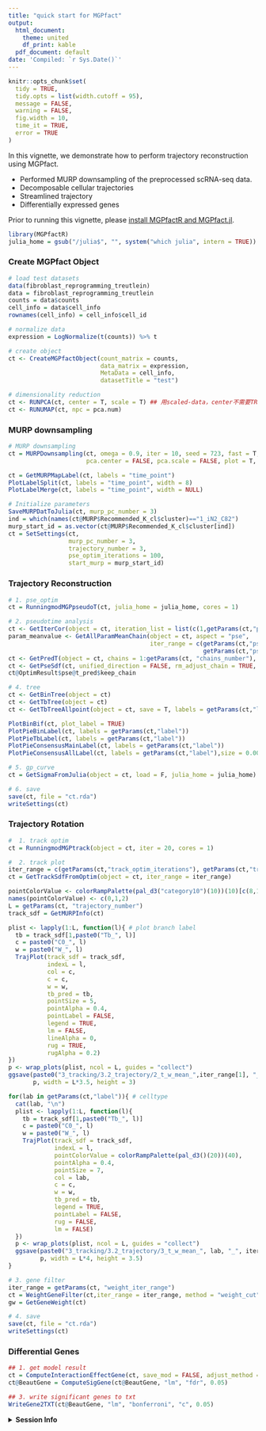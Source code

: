 ```yaml
---
title: "quick start for MGPfact"
output:
  html_document:
    theme: united
    df_print: kable
  pdf_document: default
date: 'Compiled: `r Sys.Date()`'
---
```


```r
knitr::opts_chunk$set(
  tidy = TRUE,
  tidy.opts = list(width.cutoff = 95),
  message = FALSE,
  warning = FALSE,
  fig.width = 10,
  time_it = TRUE,
  error = TRUE
)
```

In this vignette, we demonstrate how to perform trajectory reconstruction using MGPfact.

* Performed MURP downsampling of the preprocessed scRNA-seq data.
* Decomposable cellular trajectories
* Streamlined trajectory
* Differentially expressed genes

Prior to running this vignette, please [install MGPfactR and MGPfact.jl](https://github.com/renjun0324/MGPfactR).

```r
library(MGPfactR)
julia_home = gsub("/julia$", "", system("which julia", intern = TRUE))
```

### Create MGPfact Object     
```r

# load test datasets
data(fibroblast_reprogramming_treutlein)
data = fibroblast_reprogramming_treutlein
counts = data$counts
cell_info = data$cell_info
rownames(cell_info) = cell_info$cell_id

# normalize data
expression = LogNormalize(t(counts)) %>% t

# create object
ct <- CreateMGPfactObject(count_matrix = counts, 
                          data_matrix = expression, 
                          MetaData = cell_info,  
                          datasetTitle = "test")

# dimensionality reduction
ct <- RUNPCA(ct, center = T, scale = T) ## 用scaled-data，center不需要TRUE
ct <- RUNUMAP(ct, npc = pca.num)
```

### MURP downsampling
```r

# MURP downsampling
ct = MURPDownsampling(ct, omega = 0.9, iter = 10, seed = 723, fast = T, cores = 1,
                      pca.center = FALSE, pca.scale = FALSE, plot = T, max_murp = 20)

ct = GetMURPMapLabel(ct, labels = "time_point")
PlotLabelSplit(ct, labels = "time_point", width = 8)
PlotLabelMerge(ct, labels = "time_point", width = NULL)

# Initialize parameters
SaveMURPDatToJulia(ct, murp_pc_number = 3)
ind = which(names(ct@MURP$Recommended_K_cl$cluster)=="1_iN2_C82")
murp_start_id = as.vector(ct@MURP$Recommended_K_cl$cluster[ind])
ct = SetSettings(ct, 
                 murp_pc_number = 3, 
                 trajectory_number = 3, 
                 pse_optim_iterations = 100, 
                 start_murp = murp_start_id)
```

### Trajectory Reconstruction
```r
# 1. pse_optim
ct = RunningmodMGPpseudoT(ct, julia_home = julia_home, cores = 1)

# 2. pseudotime analysis
ct <- GetIterCor(object = ct, iteration_list = list(c(1,getParams(ct,"pse_optim_iterations"))))
param_meanvalue <- GetAllParamMeanChain(object = ct, aspect = "pse", 
                                        iter_range = c(getParams(ct,"pse_optim_iterations"), 
                                                       getParams(ct,"pse_optim_iterations")))
ct <- GetPredT(object = ct, chains = 1:getParams(ct, "chains_number"), adjust = F, filter_chain = F, mean_th = 0)
ct <- GetPseSdf(ct, unified_direction = FALSE, rm_adjust_chain = TRUE, param_meanvalue = param_meanvalue)
ct@OptimResult$pse@t_pred$keep_chain

# 4. tree
ct <- GetBinTree(object = ct)
ct <- GetTbTree(object = ct)
ct <- GetTbTreeAllpoint(object = ct, save = T, labels = getParams(ct,"label"))

PlotBinBif(ct, plot_label = TRUE)
PlotPieBinLabel(ct, labels = getParams(ct,"label"))
PlotPieTbLabel(ct, labels = getParams(ct,"label"))
PlotPieConsensusMainLabel(ct, labels = getParams(ct,"label"))
PlotPieConsensusAllLabel(ct, labels = getParams(ct,"label"),size = 0.005)

# 5. gp_curve
ct = GetSigmaFromJulia(object = ct, load = F, julia_home = julia_home)

# 6. save 
save(ct, file = "ct.rda")
writeSettings(ct)
```

### Trajectory Rotation

```r
#  1. track optim
ct = RunningmodMGPtrack(object = ct, iter = 20, cores = 1)

#  2. track plot
iter_range = c(getParams(ct,"track_optim_iterations"), getParams(ct,"track_optim_iterations"))
ct = GetTrackSdfFromOptim(object = ct, iter_range = iter_range)

pointColorValue <- colorRampPalette(pal_d3("category10")(10))(10)[c(8,1,4)]
names(pointColorValue) <- c(0,1,2)
L = getParams(ct, "trajectory_number")
track_sdf = GetMURPInfo(ct)

plist <- lapply(1:L, function(l){ # plot branch label
  tb = track_sdf[1,paste0("Tb_", l)]
  c = paste0("C0_", l)
  w = paste0("W_", l)
  TrajPlot(track_sdf = track_sdf,
           indexL = l,
           col = c,
           c = c,
           w = w,
           tb_pred = tb,
           pointSize = 5,
           pointAlpha = 0.4,
           pointLabel = FALSE,
           legend = TRUE,
           lm = FALSE,
           lineAlpha = 0,
           rug = TRUE,
           rugAlpha = 0.2)
}) 
p <- wrap_plots(plist, ncol = L, guides = "collect")
ggsave(paste0("3_tracking/3.2_trajectory/2_t_w_mean_",iter_range[1], "_",iter_range[2],".pdf"), 
       p, width = L*3.5, height = 3)

for(lab in getParams(ct,"label")){ # celltype
  cat(lab, "\n")
  plist <- lapply(1:L, function(l){
    tb = track_sdf[1,paste0("Tb_", l)]
    c = paste0("C0_", l)
    w = paste0("W_", l)
    TrajPlot(track_sdf = track_sdf,
             indexL = l,
             pointColorValue = colorRampPalette(pal_d3()(20))(40),
             pointAlpha = 0.4,
             pointSize = 7,
             col = lab,
             c = c,
             w = w,
             tb_pred = tb,
             legend = TRUE,
             pointLabel = FALSE,
             rug = FALSE,
             lm = FALSE)
  })
  p <- wrap_plots(plist, ncol = L, guides = "collect")
  ggsave(paste0("3_tracking/3.2_trajectory/3_t_w_mean_", lab, "_", iter_range[1], "_",iter_range[2],".pdf"), 
         p, width = L*4, height = 3.5)
}

# 3. gene filter
iter_range = getParams(ct, "weight_iter_range")
ct = WeightGeneFilter(ct,iter_range = iter_range, method = "weight_cut", weight_cut = 0.03)
gw = GetGeneWeight(ct)

# 4. save 
save(ct, file = "ct.rda")
writeSettings(ct)
```

### Differential Genes

```r

## 1. get model result
ct = ComputeInteractionEffectGene(ct, save_mod = FALSE, adjust_method = "fdr")
ct@BeautGene = ComputeSigGene(ct@BeautGene, "lm", "fdr", 0.05)

## 3. write significant genes to txt
WriteGene2TXT(ct@BeautGene, "lm", "bonferroni", "c", 0.05)

```

<details>
  <summary>**Session Info**</summary>
```r
sessionInfo()
```
</details>

